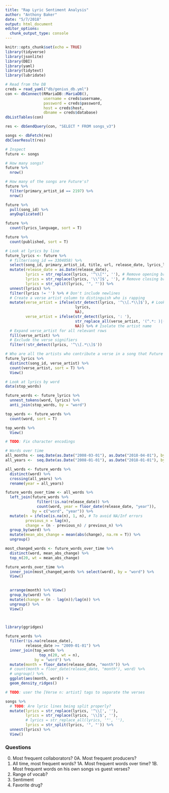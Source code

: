 ```yaml
---
title: "Rap Lyric Sentiment Analysis"
author: "Anthony Baker"
date: "5/7/2018"
output: html_document
editor_options: 
  chunk_output_type: console
---
```


```r
knitr::opts_chunk$set(echo = TRUE)
library(tidyverse)
library(jsonlite)
library(DBI)
library(yaml)
library(tidytext)
library(lubridate)
```

```r
# Read from the DB
creds = read_yaml("db/genius_db.yml")
con <- dbConnect(RMariaDB::MariaDB(), 
                 username = creds$username,
                 password = creds$password,
                 host = creds$host,
                 dbname = creds$database)
dbListTables(con)

res <- dbSendQuery(con, "SELECT * FROM songs_v3")

songs <- dbFetch(res)
dbClearResult(res)
```

```r
# Inspect
future <- songs

# How many songs?
future %>%
  nrow()

# How many of the songs are Future's?
future %>% 
  filter(primary_artist_id == 2197) %>%
  nrow()

future %>% 
  pull(song_id) %>%
  anyDuplicated()

future %>% 
  count(lyrics_language, sort = T)

future %>% 
  count(published, sort = T)

```

```r
# Look at lyrics by line
future_lyrics <- future %>%
  # filter(song_id == 3304058) %>% 
  select(song_id, primary_artist_id, title, url, release_date, lyrics_language, lyrics) %>%
  mutate(release_date = as.Date(release_date),
         lyrics = str_replace(lyrics, '^\\["', ''), # Remove opening bracket in list
         lyrics = str_replace(lyrics, '\\"]$', ''), # Remove closing bracket in list
         lyrics = str_split(lyrics, '", "')) %>%
  unnest(lyrics) %>% 
  filter(lyrics != '') %>% # Don't include newlines
  # Create a verse artist column to distinguish who is rapping
  mutate(verse_artist = ifelse(str_detect(lyrics, '^\\[.*\\]$'), # Look for [Verse n: Artist]
                               lyrics,
                               NA),
         verse_artist = ifelse(str_detect(lyrics, ': '),
                               str_replace_all(verse_artist, '(^.*: )|(\\])', ''),
                               NA)) %>% # Isolate the artist name
  # Expand verse_artist for all relevant rows 
  fill(verse_artist) %>%
  # Exclude the verse signifiers
  filter(!str_detect(lyrics, '^\\[.*\\]$'))
```

```r
# Who are all the artists who contribute a verse in a song that Future is also on?
future_lyrics %>% 
  distinct(song_id, verse_artist) %>%
  count(verse_artist, sort = T) %>%
  View()
```

```r
# Look at lyrics by word
data(stop_words)

future_words <- future_lyrics %>% 
  unnest_tokens(word, lyrics) %>%
  anti_join(stop_words, by = "word")

top_words <- future_words %>%
  count(word, sort = T)

top_words %>%
  View()

# TODO: Fix character encodings
```

```r
# Words over time
all_months <- seq.Date(as.Date("2008-03-01"), as.Date("2018-04-01"), by = "month")
all_years <-  seq.Date(as.Date("2008-01-01"), as.Date("2018-01-01"), by = "year")

all_words <- future_words %>%
  distinct(word) %>%
  crossing(all_years) %>%
  rename(year = all_years)

future_words_over_time <- all_words %>%
  left_join(future_words %>%
              filter(!is.na(release_date)) %>%
              count(word, year = floor_date(release_date, "year")),
            by = c("word", "year")) %>%
  mutate(n = ifelse(is.na(n), 1, n), # To avoid NA/Inf errors
         previous_n = lag(n),
         change = (n - previous_n) / previous_n) %>%
  group_by(word) %>%
  mutate(mean_abs_change = mean(abs(change), na.rm = T)) %>%
  ungroup()

most_changed_words <- future_words_over_time %>%
  distinct(word, mean_abs_change) %>%
  top_n(20, wt = mean_abs_change)

future_words_over_time %>%
  inner_join(most_changed_words %>% select(word), by = "word") %>%
  View()

  
  arrange(month) %>% View()
  group_by(word) %>%
  mutate(change = (n - lag(n))/lag(n)) %>%
  ungroup() %>%
  View()

  

library(ggridges)

future_words %>%
  filter(!is.na(release_date),
         release_date >= "2009-01-01") %>%
  inner_join(top_words %>% 
               top_n(20, wt = n),
             by = "word") %>%
  mutate(month = floor_date(release_date, "month")) %>%
  # count(month = floor_date(release_date, "month"), word) %>%
  # ungroup() %>%
  ggplot(aes(month, word)) + 
  geom_density_ridges()

```

```r
# TODO: user the [Verse n: artist] tags to separate the verses
```

```r
songs %>%
  # TODO: Are lyric lines being split properly?
  mutate(lyrics = str_replace(lyrics, '^\\[', ''),
         lyrics = str_replace(lyrics, '\\]$', ''),
         # lyrics = str_replace_all(lyrics, '"', ''),
         lyrics = str_split(lyrics, '", "')) %>%
  unnest(lyrics) %>%
  View()
```

### Questions
0. Most frequent collaborators?
0A. Most frequent producers?
1. All time, most frequent words?
1A. Most frequent words over time?
1B. Most frequent words on his own songs vs guest verses?
2. Range of vocab?
3. Sentiment
4. Favorite drug?